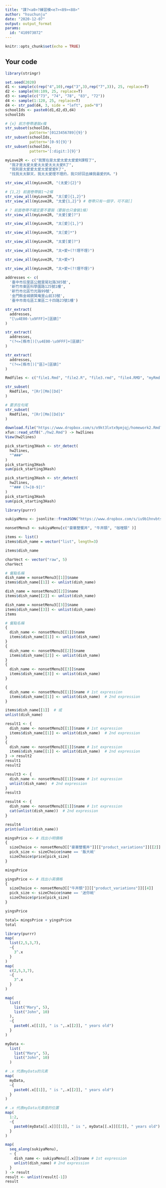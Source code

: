 ---
title: "課?<a0>?練習模<e7><89><88>"
author: "hsuchunju"
date: "2020-12-07"
output: output_format
params:
  id: "410973072"
---

```{r setup, include=FALSE}
knitr::opts_chunk$set(echo = TRUE)
```

## Your code

```{r}
library(stringr)
```


```{r}
set.seed(2020)
d1 <- sample(c(rep("4",10),rep("3",3),rep("7",3)), 25, replace=T)
d2 <- sample(98:109, 25, replace=T)
d3 <- sample(c("73", "74", "78", "83", "72"))
d4 <- sample(1:120, 25, replace=T)
d4 <- str_pad(d4, 3, side = "left", pad="0")
schoolIds <- paste0(d1,d2,d3,d4)
schoolIds
```

```{r}
# {x} 前方卷帶連裝x條
str_subset(schoolIds,
           pattern='[0123456789]{9}')
str_subset(schoolIds,
           pattern='[0-9]{9}')
str_subset(schoolIds,
           pattern='[:digit:]{9}')
```

```{r}
myLove2R <- c("我實在是太愛太愛太愛愛R課程了",
  "我才是太愛太愛太太愛太太太愛R了",
  "我則是太愛愛太愛太愛愛愛R了",
  "找我太太聊天，我太太愛理不理的，我只好回去練我最愛的R。")
```

```{r}
str_view_all(myLove2R, "(太愛){2}")
```

```{r}
# {1,2} 前面卷帶裝1～2條 
str_view_all(myLove2R, "太[愛]{1,2}")
str_view_all(myLove2R, "太愛{1,2}") # 卷帶只有一個字，可不寫[]

# ? 前面卷帶不確定要不要裝（要裝也只會裝1條）
str_view_all(myLove2R, "太愛[愛]?")
```

```{r}
str_view_all(myLove2R, "太[愛]{1,}")
```

```{r}
str_view_all(myLove2R, "太[愛]*")
```

```{r}
str_view_all(myLove2R, "太愛[愛]?")
```

```{r}
str_view_all(myLove2R, "太+愛+(?!理不理)")
```

```{r}
str_view_all(myLove2R, "太+愛+")
```

```{r}
str_view_all(myLove2R, "太+愛+(?!理不理)")
```

```{r}
addresses <- c(
  '臺中市后里區公館里尾社路385號',
  '新竹市東區科學園路125號1樓',
  '新竹市北區竹光路99號',
  '金門縣金城鎮賢庵里山前33號',
  '臺中市南屯區工業區二十四路23號1樓')
```

```{r}
str_extract(
  addresses,
  "[\u4E00-\u9FFF]+[區鎮]"
)
```

```{r}
str_extract(
  addresses,
  "(?<=[縣市])[\u4E00-\u9FFF]+[區鎮]"
)
```

```{r}
str_extract(
  addresses,
  "(?<=[縣市])[^區]+[區鎮]"
)
```

```{r}
Rmdfiles <- c("file1.Rmd", "file2.R", "file3.rmd", "file4.RMD", "myRmd.R")
```

```{r}
str_subset(
  Rmdfiles, "[Rr][Mm][Dd]"
)

# 要求在句尾
str_subset(
  Rmdfiles, "[Rr][Mm][Dd]$"
)
```

```{r}
download.file("https://www.dropbox.com/s/o9kt3lxtx9pmjqj/homework2.Rmd?dl=1", destfile = "./hw2.Rmd", mode="wb")
xfun::read_utf8("./hw2.Rmd") -> hw2lines
View(hw2lines)
```

```{r}
pick_starting3Hash <- str_detect(
  hw2lines,
  "^###"
)
pick_starting3Hash
sum(pick_starting3Hash)
```

```{r}
pick_starting3Hash <- str_detect(
  hw2lines,
  "^### (?=[0-9])"
)
pick_starting3Hash
sum(pick_starting3Hash)
```

```{r}
library(purrr)
```

```{r}
sukiyaMenu <- jsonlite::fromJSON("https://www.dropbox.com/s/iu9b1hnvbtss83q/sukiyaMenu.json?dl=1")

nonsetMenu3 <- sukiyaMenu[c("豪華雙饗丼", "牛丼類", "咖哩類" )]
```

```{r}
items <- list()
items$dish_name = vector("list", length=3)
```

```{r}
items$dish_name
```

```{r}
charVect <- vector("raw", 5)
charVect
```

```{r}
# 餐點名稱
dish_name = nonsetMenu3[[1]]$name
items$dish_name[[1]] <- unlist(dish_name)

dish_name = nonsetMenu3[[2]]$name
items$dish_name[[2]] <- unlist(dish_name)

dish_name = nonsetMenu3[[3]]$name
items$dish_name[[3]] <- unlist(dish_name)
items
```

```{r}
# 餐點名稱
{
  dish_name <- nonsetMenu3[[1]]$name
  items$dish_name[[1]] <- unlist(dish_name)
}
{
  dish_name <- nonsetMenu3[[2]]$name
  items$dish_name[[2]] <- unlist(dish_name)
}
{
  dish_name <- nonsetMenu3[[3]]$name
  items$dish_name[[3]] <- unlist(dish_name)
}
```

```{r}
{
  dish_name <- nonsetMenu3[[1]]$name # 1st expression
  items$dish_name[[1]] <- unlist(dish_name)  # 2nd expression
}
```

```{r}
items$dish_name[[1]]  # 或
unlist(dish_name)
```

```{r}
result1 <- {
  dish_name <- nonsetMenu3[[1]]$name # 1st expression
  items$dish_name[[1]] <- unlist(dish_name)  # 2nd expression
}
{
  dish_name <- nonsetMenu3[[1]]$name # 1st expression
  items$dish_name[[1]] <- unlist(dish_name)  # 2nd expression
} -> result2
result1
result2
```

```{r}
result3 <- {
  dish_name <- nonsetMenu3[[1]]$name # 1st expression
  unlist(dish_name)  # 2nd expression
}
result3
```

```{r}
result4 <- {
  dish_name <- nonsetMenu3[[1]]$name # 1st expression
  cat(unlist(dish_name))  # 2nd expression
}
```

```{r}
result4
print(unlist(dish_name))
```

```{r}
mingsPrice <- # 找出小明價格
{
  sizeChoice <- nonsetMenu3[["豪華雙饗丼"]][["product_variations"]][[2]]
  pick_size <- sizeChoice$name == '飯大碗'
  sizeChoice$price[pick_size]
}

mingsPrice

yingsPrice <- # 找出小英價格
{
  sizeChoice <- nonsetMenu3[["牛丼類"]][["product_variations"]][[4]]
  pick_size <- sizeChoice$name == '迷你碗'
  sizeChoice$price[pick_size]
}

yingsPrice

total= mingsPrice + yingsPrice
total
```

```{r}
library(purrr)
map(
  list(2,5,3,7),
  ~{
    3^.x
  }
)
map(
  c(2,5,3,7),
  ~{
    3^.x
  }
)
```

```{r}
map(
  list(
    list("Mary", 5),
    list("John", 10)
  ),
  ~{
    paste0(.x[[1]], " is ",.x[[2]], " years old")
  }
)
```

```{r}
myData <- 
  list(
    list("Mary", 5),
    list("John", 10)
  )

# .x 代表myData的元素
map(
  myData,
  ~{
    paste0(.x[[1]], " is ",.x[[2]], " years old")
  }
)

# .x 代表myData元素值的位置
map(
  1:2,
  ~{
    paste0(myData[[.x]][[1]], " is ", myData[[.x]][[2]], " years old")
  }
)
```

```{r}
map(
  seq_along(sukiyaMenu),
  ~ {
    dish_name <- sukiyaMenu[[.x]]$name # 1st expression
    unlist(dish_name) # 2nd expression
  }
) -> result
result <- unlist(result[-1])
result
```

